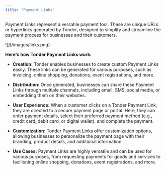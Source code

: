 ```yaml
---
title: "Payment Links"
---
```


Payment Links represent a versatile payment tool. These are unique URLs or hyperlinks generated by Tonder, designed to simplify and streamline the payment process for businesses and their customers.


<Frame>![](/images/links.png) </Frame>

**Here's how Tonder Payment Links work:**

- **Creation:** Tonder enables businesses to create custom Payment Links easily. These links can be generated for various purposes, such as invoicing, online shopping, donations, event registrations, and more.


- **Distribution:** Once generated, businesses can share these Payment Links through multiple channels, including email, SMS, social media, or embedding them on their websites.


- **User Experience:** When a customer clicks on a Tonder Payment Link, they are directed to a secure payment page or portal. Here, they can enter payment details, select their preferred payment method (e.g., credit card, debit card, or digital wallet), and complete the payment.


- **Customization:** Tonder Payment Links offer customization options, allowing businesses to personalize the payment page with their branding, product details, and additional information.


- **Use Cases:** Payment Links are highly versatile and can be used for various purposes, from requesting payments for goods and services to facilitating online shopping, donations, event registrations, and more.
